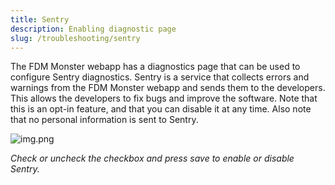 ```yaml
---
title: Sentry
description: Enabling diagnostic page
slug: /troubleshooting/sentry
---
```


The FDM Monster webapp has a diagnostics page that can be used to configure Sentry diagnostics.
Sentry is a service that collects errors and warnings from the FDM Monster webapp and sends them to the developers.
This allows the developers to fix bugs and improve the software. Note that this is an opt-in feature, and that
you can disable it at any time. Also note that no personal information is sent to Sentry.

![img.png](sentry_toggle.png)

_Check or uncheck the checkbox and press save to enable or disable Sentry._
